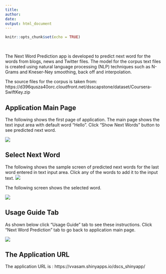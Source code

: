 ```yaml
---
title: 
author:
date: 
output: html_document
---
```


```r
knitr::opts_chunk$set(echo = TRUE)
```
&nbsp;
&nbsp;

The Next Word Prediction app is developed to predict next word for the words from blogs, news and Twitter files. The model for the corpus text files is created using natural language processing (NLP) techniques such as N-Grams and Kneser-Ney smoothing, back off and interpolation. 

The source files for the corpus is taken from: https://d396qusza40orc.cloudfront.net/dsscapstone/dataset/Coursera-SwiftKey.zip


## Application Main Page

The following shows the first page of application. The main page shows the text input area with default word "Hello". Click "Show Next Words" button to see predicted next word.

![](pictures/dscapp-clicknw.jpg)



## Select Next Word 

The following shows the sample screen of predicted next words for the last word entered in text input area. Click any of the words to add it to the input text.
![](pictures/dscswebapp-clkres.jpg)

The following screen shows the selected word.

![](pictures/dscapp-nwres-sel.jpg)




## Usage Guide Tab

As shown below click "Usage Guide" tab to see these instructions. Click "Next Word Prediction" tab to go back to application main page.

![](pictures/dscswebapp-usageguide.jpg)

## The Application URL

The application URL is : https://vvasam.shinyapps.io/dscs_shinyapp/

